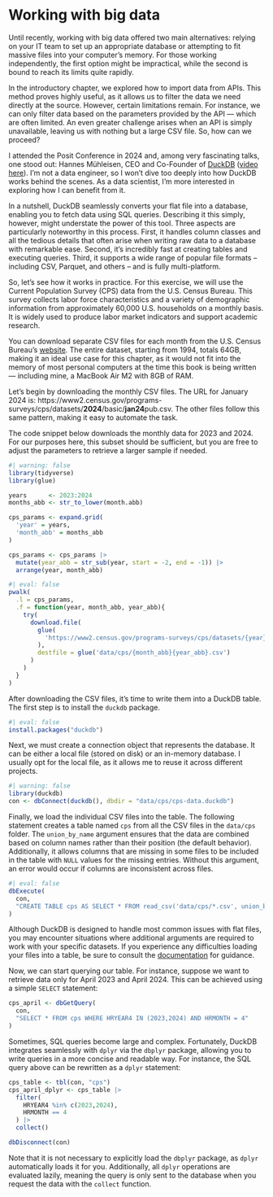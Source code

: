 # Working with big data

Until recently, working with big data offered two main alternatives: relying on your IT team to set up an appropriate database or attempting to fit massive files into your computer's memory. For those working independently, the first option might be impractical, while the second is bound to reach its limits quite rapidly.

In the introductory chapter, we explored how to import data from APIs. This method proves highly useful, as it allows us to filter the data we need directly at the source. However, certain limitations remain. For instance, we can only filter data based on the parameters provided by the API --- which are often limited. An even greater challenge arises when an API is simply unavailable, leaving us with nothing but a large CSV file. So, how can we proceed?

I attended the Posit Conference in 2024 and, among very fascinating talks, one stood out: Hannes Mühleisen, CEO and Co-Founder of [DuckDB](https://duckdb.org) ([video here](https://youtu.be/GELhdezYmP0?si=VQ0sFwlEb6VkZZkm)). I'm not a data engineer, so I won't dive too deeply into how DuckDB works behind the scenes. As a data scientist, I'm more interested in exploring how I can benefit from it.

In a nutshell, DuckDB seamlessly converts your flat file into a database, enabling you to fetch data using SQL queries. Describing it this simply, however, might understate the power of this tool. Three aspects are particularly noteworthy in this process. First, it handles column classes and all the tedious details that often arise when writing raw data to a database with remarkable ease. Second, it's incredibly fast at creating tables and executing queries. Third, it supports a wide range of popular file formats -- including CSV, Parquet, and others -- and is fully multi-platform.

So, let's see how it works in practice. For this exercise, we will use the Current Population Survey (CPS) data from the U.S. Census Bureau. This survey collects labor force characteristics and a variety of demographic information from approximately 60,000 U.S. households on a monthly basis. It is widely used to produce labor market indicators and support academic research.

You can download separate CSV files for each month from the U.S. Census Bureau's [website](https://www.census.gov/programs-surveys/cps.html). The entire dataset, starting from 1994, totals 64GB, making it an ideal use case for this chapter, as it would not fit into the memory of most personal computers at the time this book is being written --- including mine, a MacBook Air M2 with 8GB of RAM.

Let's begin by downloading the monthly CSV files. The URL for January 2024 is: https://www2.census.gov/programs-surveys/cps/datasets/**2024**/basic/**jan24**pub.csv. The other files follow this same pattern, making it easy to automate the task.

The code snippet below downloads the monthly data for 2023 and 2024. For our purposes here, this subset should be sufficient, but you are free to adjust the parameters to retrieve a larger sample if needed.

```r
#| warning: false
library(tidyverse)
library(glue)

years      <- 2023:2024
months_abb <- str_to_lower(month.abb)

cps_params <- expand.grid(
  'year' = years, 
  'month_abb' = months_abb
)

cps_params <- cps_params |> 
  mutate(year_abb = str_sub(year, start = -2, end = -1)) |> 
  arrange(year, month_abb)
```

```r
#| eval: false
pwalk(
  .l = cps_params,
  .f = function(year, month_abb, year_abb){
    try(
      download.file(
        glue(
          'https://www2.census.gov/programs-surveys/cps/datasets/{year}/basic/{month_abb}{year_abb}pub.csv'
        ),
        destfile = glue('data/cps/{month_abb}{year_abb}.csv') 
      )
    )
  }
)
```

After downloading the CSV files, it's time to write them into a DuckDB table. The first step is to install the `duckdb` package.

```r
#| eval: false
install.packages("duckdb")
```

Next, we must create a connection object that represents the database. It can be either a local file (stored on disk) or an in-memory database. I usually opt for the local file, as it allows me to reuse it across different projects.

```r
#| warning: false
library(duckdb)
con <- dbConnect(duckdb(), dbdir = "data/cps/cps-data.duckdb")
```

Finally, we load the individual CSV files into the table. The following statement creates a table named `cps` from all the CSV files in the `data/cps` folder. The `union_by_name` argument ensures that the data are combined based on column names rather than their position (the default behavior). Additionally, it allows columns that are missing in some files to be included in the table with `NULL` values for the missing entries. Without this argument, an error would occur if columns are inconsistent across files.

```r
#| eval: false
dbExecute(
  con, 
  "CREATE TABLE cps AS SELECT * FROM read_csv('data/cps/*.csv', union_by_name = true, null_padding = true);"
)
```

::: callout-note
Although DuckDB is designed to handle most common issues with flat files, you may encounter situations where additional arguments are required to work with your specific datasets. If you experience any difficulties loading your files into a table, be sure to consult the [documentation](https://duckdb.org/docs/data/csv/overview) for guidance.
:::

Now, we can start querying our table. For instance, suppose we want to retrieve data only for April 2023 and April 2024. This can be achieved using a simple `SELECT` statement:

```r
cps_april <- dbGetQuery(
  con,
  "SELECT * FROM cps WHERE HRYEAR4 IN (2023,2024) AND HRMONTH = 4"
)
```

Sometimes, SQL queries become large and complex. Fortunately, DuckDB integrates seamlessly with `dplyr` via the `dbplyr` package, allowing you to write queries in a more concise and readable way. For instance, the SQL query above can be rewritten as a `dplyr` statement:

```r
cps_table <- tbl(con, "cps")
cps_april_dplyr <- cps_table |> 
  filter(
    HRYEAR4 %in% c(2023,2024),
    HRMONTH == 4
  ) |> 
  collect()

dbDisconnect(con)
```

Note that it is not necessary to explicitly load the `dbplyr` package, as `dplyr` automatically loads it for you. Additionally, all `dplyr` operations are evaluated lazily, meaning the query is only sent to the database when you request the data with the `collect` function.
